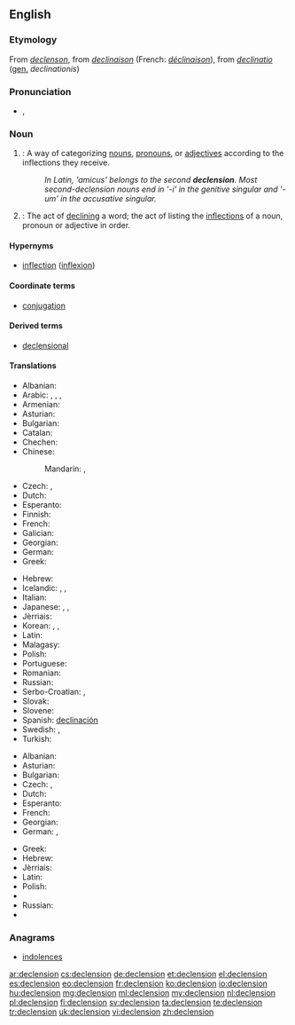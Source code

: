 ==English==

===Etymology===
From {{etyl|enm}} ''[[declenson]]'', from {{etyl|frm}} ''[[declinaison]]'' (French: ''[[déclinaison]]''), from {{etyl|la}} ''[[declinatio]]'' ([[genitive|gen.]] ''declinationis'')

===Pronunciation===
* {{IPA|/dɪˈklɛn.ʃən/}}, {{X-SAMPA|/dI"klEn.S@n/}}

===Noun===
{{wikipedia}}
{{en-noun}}

# {{grammar}}: A way of categorizing [[noun]]s, [[pronoun]]s, or [[adjective]]s according to the inflections they receive.
#: ''In Latin, 'amicus' belongs to the second '''declension'''. Most second-declension nouns end in '-i' in the genitive singular and '-um' in the accusative singular.''
# {{grammar}}: The act of [[decline|declining]] a word; the act of listing the [[inflection]]s of a noun, pronoun or adjective in order.

====Hypernyms====
* [[inflection]] ([[inflexion]])

====Coordinate terms====
* [[conjugation]]

====Derived terms====
* [[declensional]]

====Translations====
{{trans-top|a way of categorizing nouns}}
* Albanian: {{t-|sq|lakim|m}}
* Arabic: {{qualifier|usually of Arabic nouns}} {{t-|ar|إعراب|m|tr=ʾiʿrāb|sc=Arab}}, {{t+|ar|صرف|m|tr=ṣarf|sc=Arab}}, {{qualifier|inflection of nouns}} {{t-|ar|تصريف الأسماء|m|tr=taṣrīf al-ʾasmāʾ|sc=Arab}}, {{t-|ar|تصريف|m|tr=taṣrīf|sc=Arab}}
* Armenian: {{t-|hy|հոլովում|tr=holovum|sc=Armn}}
* Asturian: {{t-|ast|declinación|f}}
* Bulgarian: {{t-|bg|склонение|n|tr=sklonénie}}
* Catalan: {{t-|ca|declinació|f}}
* Chechen: {{tø|ce|легар}}
* Chinese:
*: Mandarin: {{t|cmn|變格|sc=Hani}},  {{t|cmn|变格|tr=biàngé|sc=Hani}}
* Czech: {{t+|cs|deklinace|f}}, {{t+|cs|skloňování|n}}
* Dutch: {{t+|nl|verbuiging|f}}
* Esperanto: {{t-|eo|deklinacio}}
* Finnish: {{t+|fi|taivutus}}
* French: {{t+|fr|déclinaison|f}}
* Galician: {{t+|gl|declinación|f}}
* Georgian: {{t-|ka|ბრუნება|tr=bruneba|sc=Geor}}
* German: {{t+|de|Deklination|f}}
* Greek: {{t+|el|κλίση|f|tr=klísi|sc=Grek}}
{{trans-mid}}
* Hebrew: {{t-|he|נטייה|f|tr=neti'a|sc=Hebr}}
* Icelandic: {{t+|is|fallbeyging|f}}, {{t+|is|beyging|f}}, {{t-|is|beyging falla|f}}
* Italian: {{t+|it|declinazione|f}}
* Japanese: {{t-|ja|語形変化|tr=ごけいへんか, gokei hénka|sc=Jpan}}, {{t+|ja|変化|tr=へんか, hénka|sc=Jpan}}, {{t-|ja|ディクレンション|tr=dikurenshon|sc=Jpan}}
* Jèrriais: {{tø|roa-jer|dêclyinnaîson|f}}
* Korean: {{t-|ko|어형변화|tr=eo-hyeong-byeon-hwa|sc=Hang}}, {{t+|ko|곡용|tr=gok-yong,曲用|sc=Kore}}, {{t-|ko|어형변화|tr=eo-hyeong-byeon-hwa,語形變化|sc=Kore}}
* Latin: {{t+|la|declinatio|f}}
* Malagasy: {{t-|mg|fihilana ara-tsokajinteny}}
* Polish: {{t+|pl|deklinacja|f}}
* Portuguese: {{t+|pt|declinação|f}}
* Romanian: {{t-|ro|declinare|f}}
* Russian: {{t+|ru|склонение|n|tr=sklonénije}}
* Serbo-Croatian: {{t-|sh|deklinacija|f}}, {{t-|sh|sklonidba|f}}
* Slovak: {{t-|sk|skloňovanie|n}}
* Slovene: {{t+|sl|sklanjatev|f}}
* Spanish: [[declinación]] {{f}}
* Swedish: {{t+|sv|deklination}}, {{t+|sv|böjning}}
* Turkish: {{t+|tr|çekim}}
{{trans-bottom}}

{{trans-top|act of declining}}
* Albanian: {{t-|sq|lakim|m}}
* Asturian: {{t-|ast|declinación|f}}
* Bulgarian: {{t-|bg|скланяне|n}}
* Czech: {{t+|cs|deklinace|f}}, {{t+|cs|skloňování|n}}
* Dutch: {{t+|nl|verbuigen|n}}
* Esperanto: {{t-|eo|deklinacio}}
* French: {{t+|fr|déclinaison|f}}
* Georgian: {{t-|ka|ბრუნება|tr=bruneba|sc=Geor}}
* German: {{t+|de|Beugung|f}}, {{t+|de|Deklination|f}}
{{trans-mid}}
* Greek: {{t+|el|κλίση|f|tr=klísi|sc=Grek}}
* Hebrew: {{t-|he|הטיה|f|tr=hat'aya|sc=Hebr}}
* Jèrriais: {{tø|roa-jer|dêclyinnaîson|f}}
* Latin: {{t+|la|declinatio|f}}
* Polish: {{t+|pl|deklinacja|f}}
* {{trreq|Romanian}}
* Russian: {{t+|ru|склонение|n|tr=sklonénije|sc=Cyrl}}
* {{trreq|Turkish}}
{{trans-bottom}}

===Anagrams===
* [[indolences#English|indolences]]

[[ar:declension]]
[[cs:declension]]
[[de:declension]]
[[et:declension]]
[[el:declension]]
[[es:declension]]
[[eo:declension]]
[[fr:declension]]
[[ko:declension]]
[[io:declension]]
[[hu:declension]]
[[mg:declension]]
[[ml:declension]]
[[my:declension]]
[[nl:declension]]
[[pl:declension]]
[[fi:declension]]
[[sv:declension]]
[[ta:declension]]
[[te:declension]]
[[tr:declension]]
[[uk:declension]]
[[vi:declension]]
[[zh:declension]]